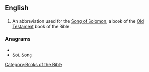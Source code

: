 ==English==

==={{abbreviation}}===
{{infl|en|abbreviation}}
# {{biblical}} An abbreviation used for the [[Song of Solomon]], a book of the [[Old Testament]] book of the Bible. 

===Anagrams===
* {{alphagram|glnooss}}
* [[Sol. Song#English|Sol. Song]]


[[Category:Books of the Bible]]